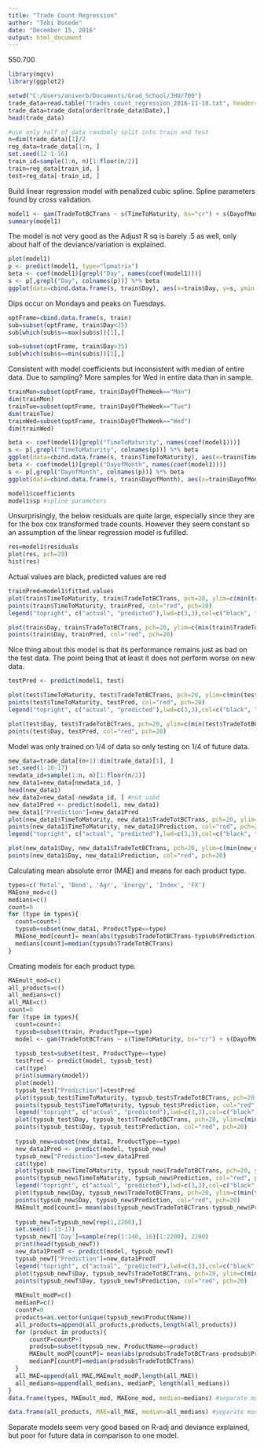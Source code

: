 ```yaml
---
title: "Trade Count Regression"
author: "Tobi Bosede"
date: "December 15, 2016"
output: html_document
---
```

550.700
```r
library(mgcv)
library(ggplot2)
```

```r
setwd("C:/Users/aniverb/Documents/Grad_School/JHU/700")
trade_data=read.table("trades_count_regression_2016-11-18.txt", header=T)
trade_data=trade_data[order(trade_data$Date),]
head(trade_data)
```

```r
#use only half of data randomly split into train and test
n=dim(trade_data)[1]/2
reg_data=trade_data[1:n, ]
set.seed(12-1-16)
train_id=sample(1:n, n)[1:floor(n/2)]
train=reg_data[train_id, ]
test=reg_data[-train_id, ]
```

Build linear regression model with penalized cubic spline. Spline parameters found by cross validation.
```r
model1 <- gam(TradeTotBCTrans ~ s(TimeToMaturity, bs="cr") + s(DayofMonth, bs="cr") + s(Day, bs="cr") + factor(ProductType) + factor(ProductName) + factor(DayOfTheWeek), family=gaussian(), data = train, method="GCV.Cp", select=TRUE)
summary(model1)
```
The model is not very good as the Adjust R sq is barely .5 as well, only about half of the deviance/variation is explained.

```r
plot(model1)
p <- predict(model1, type="lpmatrix")
beta <- coef(model1)[grepl("Day", names(coef(model1)))]
s <- p[,grepl("Day", colnames(p))] %*% beta
ggplot(data=cbind.data.frame(s, train$Day), aes(x=train$Day, y=s, ymin = -15, ymax = 5)) + geom_line()
```

Dips occur on Mondays and peaks on Tuesdays.
```r
optFrame=cbind.data.frame(s, train)
sub=subset(optFrame, train$Day<35)
sub[which(sub$s==max(sub$s))[1],] 

sub=subset(optFrame, train$Day>35)
sub[which(sub$s==min(sub$s))[1],]

```

Consistent with model coefficients but inconsistent with median of entire data. Due to sampling? More samples for Wed in entire data than in sample.
```r
trainMon=subset(optFrame, train$DayOfTheWeek=="Mon")
dim(trainMon)
trainTue=subset(optFrame, train$DayOfTheWeek=="Tue")
dim(trainTue)
trainWed=subset(optFrame, train$DayOfTheWeek=="Wed")
dim(trainWed)
```

```r
beta <- coef(model1)[grepl("TimeToMaturity", names(coef(model1)))]
s <- p[,grepl("TimeToMaturity", colnames(p))] %*% beta
ggplot(data=cbind.data.frame(s, train$TimeToMaturity), aes(x=train$TimeToMaturity, y=s, ymin = -15, ymax = 5)) + geom_line()
beta <- coef(model1)[grepl("DayofMonth", names(coef(model1)))]
s <- p[,grepl("DayofMonth", colnames(p))] %*% beta
ggplot(data=cbind.data.frame(s, train$DayofMonth), aes(x=train$DayofMonth, y=s, ymin = -15, ymax = 5)) + geom_line()
```

```r
model1$coefficients
model1$sp #spline parameters
```

Unsurprisingly, the below residuals are quite large, especially since they are for the box cox transformed trade counts. However they seem constant so an assumption of the linear regression model is fufilled.
```r
res=model1$residuals
plot(res, pch=20)
hist(res)
```

Actual values are black, predicted values are red
```r
trainPred=model1$fitted.values
plot(train$TimeToMaturity, train$TradeTotBCTrans, pch=20, ylim=c(min(train$TradeTotBCTrans, trainPred), max(train$TradeTotBCTrans, trainPred)))
points(train$TimeToMaturity, trainPred, col="red", pch=20)
legend("topright", c("actual", "predicted"),lwd=c(3,3),col=c("black", "red"))

plot(train$Day, train$TradeTotBCTrans, pch=20, ylim=c(min(train$TradeTotBCTrans, trainPred), max(train$TradeTotBCTrans, trainPred)))
points(train$Day, trainPred, col="red", pch=20)
```

Nice thing about this model is that its performance remains just as bad on the test data. The point being that at least it does not perform worse on new data.
```r
testPred <- predict(model1, test)

plot(test$TimeToMaturity, test$TradeTotBCTrans, pch=20, ylim=c(min(test$TradeTotBCTrans, testPred), max(test$TradeTotBCTrans, testPred)))
points(test$TimeToMaturity, testPred, col="red", pch=20)
legend("topright", c("actual", "predicted"),lwd=c(3,3),col=c("black", "red"))

plot(test$Day, test$TradeTotBCTrans, pch=20, ylim=c(min(test$TradeTotBCTrans, testPred), max(test$TradeTotBCTrans, testPred)))
points(test$Day, testPred, col="red", pch=20)
```

Model was only trained on 1/4 of data so only testing on 1/4 of future data.
```r
new_data=trade_data[(n+1):dim(trade_data)[1], ]
set.seed(1-10-17)
newdata_id=sample(1:n, n)[1:floor(n/2)]
new_data1=new_data[newdata_id, ]
head(new_data1)
new_data2=new_data[-newdata_id, ] #not used
new_data1Pred <- predict(model1, new_data1)
new_data1["Prediction"]=new_data1Pred
plot(new_data1$TimeToMaturity, new_data1$TradeTotBCTrans, pch=20, ylim=c(min(new_data1$TradeTotBCTrans, new_data1Pred), max(new_data1$TradeTotBCTrans, new_data1Pred)))
points(new_data1$TimeToMaturity, new_data1$Prediction, col="red", pch=20)
legend("topright", c("actual", "predicted"),lwd=c(3,3),col=c("black", "red"))

plot(new_data1$Day, new_data1$TradeTotBCTrans, pch=20, ylim=c(min(new_data1$TradeTotBCTrans, new_data1Pred), max(new_data1$TradeTotBCTrans, new_data1Pred)))
points(new_data1$Day, new_data1$Prediction, col="red", pch=20)
```

Calculating mean absolute error (MAE) and means for each product type.
```r
types=c('Metal', 'Bond', 'Agr', 'Energy', 'Index', 'FX')
MAEone_mod=c()
medians=c()
count=0
for (type in types){
  count=count+1
  typsub=subset(new_data1, ProductType==type)
  MAEone_mod[count]= mean(abs(typsub$TradeTotBCTrans-typsub$Prediction))
  medians[count]=median(typsub$TradeTotBCTrans)
}
```

Creating models for each product type.
```r
MAEmult_mod=c()
all_products=c()
all_medians=c()
all_MAE=c()
count=0
for (type in types){
  count=count+1
  typsub=subset(train, ProductType==type)
  model <- gam(TradeTotBCTrans ~ s(TimeToMaturity, bs="cr") + s(DayofMonth, bs="cr") + s(Day, bs="cr") + factor(ProductName) + factor(DayOfTheWeek), family=gaussian(), data = typsub, method="GCV.Cp", select=TRUE)
  
  typsub_test=subset(test, ProductType==type)
  testPred <- predict(model, typsub_test)
  cat(type)
  print(summary(model))
  plot(model)
  typsub_test["Prediction"]=testPred
  plot(typsub_test$TimeToMaturity, typsub_test$TradeTotBCTrans, pch=20, ylim=c(min(typsub_test$TradeTotBCTrans, typsub_test$Prediction), max(typsub_test$TradeTotBCTrans, typsub_test$Prediction)))
  points(typsub_test$TimeToMaturity, typsub_test$Prediction, col="red", pch=20)
  legend("topright", c("actual", "predicted"),lwd=c(3,3),col=c("black", "red"))
  plot(typsub_test$Day, typsub_test$TradeTotBCTrans, pch=20, ylim=c(min(typsub_test$TradeTotBCTrans, typsub_test$Prediction), max(typsub_test$TradeTotBCTrans, typsub_test$Prediction)))
  points(typsub_test$Day, typsub_test$Prediction, col="red", pch=20)
  
  typsub_new=subset(new_data1, ProductType==type)
  new_data1Pred <- predict(model, typsub_new)
  typsub_new["Prediction"]=new_data1Pred
  cat(type)
  plot(typsub_new$TimeToMaturity, typsub_new$TradeTotBCTrans, pch=20, ylim=c(min(typsub_new$TradeTotBCTrans, typsub_new$Prediction), max(typsub_new$TradeTotBCTrans, typsub_new$Prediction)))
  points(typsub_new$TimeToMaturity, typsub_new$Prediction, col="red", pch=20)
  legend("topright", c("actual", "predicted"),lwd=c(3,3),col=c("black", "red"))
  plot(typsub_new$Day, typsub_new$TradeTotBCTrans, pch=20, ylim=c(min(typsub_new$TradeTotBCTrans, typsub_new$Prediction), max(typsub_new$TradeTotBCTrans, typsub_new$Prediction)))
  points(typsub_new$Day, typsub_new$Prediction, col="red", pch=20)
  MAEmult_mod[count]= mean(abs(typsub_new$TradeTotBCTrans-typsub_new$Prediction))
 
  typsub_newT=typsub_new[rep(1,2200),]
  set.seed(1-13-17)
  typsub_newT['Day']=sample(rep(1:140, 16)[1:2200], 2200)
  print(head(typsub_newT))
  new_data1PredT <- predict(model, typsub_newT)
  typsub_newT["Prediction"]=new_data1PredT
  legend("topright", c("actual", "predicted"),lwd=c(3,3),col=c("black", "red"))
  plot(typsub_newT$Day, typsub_newT$TradeTotBCTrans, pch=20, ylim=c(min(typsub_newT$TradeTotBCTrans, typsub_newT$Prediction), max(typsub_newT$TradeTotBCTrans, typsub_newT$Prediction)))
  points(typsub_newT$Day, typsub_newT$Prediction, col="red", pch=20)
  
  MAEmult_modP=c()
  medianP=c()
  countP=0
  products=as.vector(unique(typsub_new$ProductName))
  all_products=append(all_products,products,length(all_products))
  for (product in products){
      countP=countP+1
      prodsub=subset(typsub_new, ProductName==product)
      MAEmult_modP[countP]= mean(abs(prodsub$TradeTotBCTrans-prodsub$Prediction))
      medianP[countP]=median(prodsub$TradeTotBCTrans)
  }
  all_MAE=append(all_MAE,MAEmult_modP,length(all_MAE))
  all_medians=append(all_medians, medianP, length(all_medians))
}
data.frame(types, MAEmult_mod, MAEone_mod, median=medians) #separate models for each product type

data.frame(all_products, MAE=all_MAE, median=all_medians) #separate models
```
Separate models seem very good based on R-adj and deviance explained, but poor for future data in comparison to one model.
